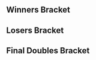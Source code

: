 {{DISPLAYTITLE:Mission Complete 5: Doubles Bracket}}{{SetGame|melee}}
{{tabs static
|name1=Overview
|link1=Mission Complete/5
|name2=Singles Bracket
|link2=Mission Complete/5/Singles Bracket
|name3=Doubles Bracket
|link3=Mission Complete/5/Doubles Bracket
|This=3
}}
==Winners Bracket==
{{64DEDoublesWBracketA
<!-- ROUND 1 -->
|r1m1t1p1=Android |r1m1t1p1flag=se
|r1m1t1p2=Armada |r1m1t1p2flag=se |r1m1t1score={{win}}
|r1m1t2p1=Bye |r1m1t2p1flag=
|r1m1t2p2=Bye |r1m1t2p2flag= |r1m1t2score=
|r1m1win=1

|r1m2t1p1=Peridot |r1m2t1p1flag=nl
|r1m2t1p2=Markovic |r1m2t1p2flag=nl |r1m2t1score={{win}}
|r1m2t2p1=Freekleef |r1m2t2p1flag=nl
|r1m2t2p2=1djE |r1m2t2p2flag=nl |r1m2t2score=DQ
|r1m2win=1

|r1m3t1p1=Vliegende snor |r1m3t1p1flag=nl
|r1m3t1p2=Jules |r1m3t1p2flag=nl |r1m3t1score=2
|r1m3t2p1=Klostein39 |r1m3t2p1flag=de
|r1m3t2p2=SSJ2 |r1m3t2p2flag=de |r1m3t2score=1
|r1m3win=1

|r1m4t1p1=Wegenbartho |r1m4t1p1flag=de
|r1m4t1p2=1der |r1m4t1p2flag=de |r1m4t1score=2
|r1m4t2p1=Dgeblade |r1m4t2p1flag=nl
|r1m4t2p2=Janneman96 |r1m4t2p2flag=nl |r1m4t2score=0
|r1m4win=1

|r1m5t1p1=JMYL |r1m5t1p1flag=nl
|r1m5t1p2=Chrollo |r1m5t1p2flag=nl |r1m5t1score={{win}}
|r1m5t2p1=Bye |r1m5t2p1flag=
|r1m5t2p2=Bye |r1m5t2p2flag= |r1m5t2score=
|r1m5win=1

|r1m6t1p1=yungbami |r1m6t1p1flag=nl
|r1m6t1p2=WolfJudgement |r1m6t1p2flag=nl |r1m6t1score=2
|r1m6t2p1=sausage948 |r1m6t2p1flag=nl
|r1m6t2p2=Arjen |r1m6t2p2flag=nl |r1m6t2score=0
|r1m6win=1

|r1m7t1p1=epikfaal |r1m7t1p1flag=nl
|r1m7t1p2=Ace |r1m7t1p2flag=nl |r1m7t1score={{win}}
|r1m7t2p1=Bye |r1m7t2p1flag=
|r1m7t2p2=Bye |r1m7t2p2flag= |r1m7t2score=
|r1m7win=1

|r1m8t1p1=Joppiedje |r1m8t1p1flag=nl
|r1m8t1p2=Zorrola |r1m8t1p2flag=nl |r1m8t1score=0
|r1m8t2p1=Zabu |r1m8t2p1flag=nl
|r1m8t2p2=Zetta |r1m8t2p2flag=nl |r1m8t2score=2
|r1m8win=2

|r1m9t1p1=Avalancer |r1m9t1p1flag=nl
|r1m9t1p2=Jeapie |r1m9t1p2flag=nl |r1m9t1score={{win}}
|r1m9t2p1=Bye |r1m9t2p1flag=
|r1m9t2p2=Bye |r1m9t2p2flag= |r1m9t2score=
|r1m9win=1

|r1m10t1p1=Goose |r1m10t1p1flag=nl
|r1m10t1p2=Tommy |r1m10t1p2flag=nl |r1m10t1score=0
|r1m10t2p1=Yatogami |r1m10t2p1flag=nl
|r1m10t2p2=Risc |r1m10t2p2flag=nl |r1m10t2score=2
|r1m10win=2

|r1m11t1p1=Lawrencelot |r1m11t1p1flag=nl
|r1m11t1p2=Ryuker |r1m11t1p2flag=nl |r1m11t1score={{win}}
|r1m11t2p1=Bye |r1m11t2p1flag=
|r1m11t2p2=Bye |r1m11t2p2flag= |r1m11t2score=
|r1m11win=1

|r1m12t1p1=Fish |r1m12t1p1flag=fr
|r1m12t1p2=Bobi |r1m12t1p2flag=fr |r1m12t1score=2
|r1m12t2p1=h0ssie |r1m12t2p1flag=nl
|r1m12t2p2=DeadliestKitten |r1m12t2p2flag=nl |r1m12t2score=0
|r1m12win=1

|r1m13t1p1=Mahie |r1m13t1p1flag=fr
|r1m13t1p2=Fays |r1m13t1p2flag=nl |r1m13t1score={{win}}
|r1m13t2p1=Bye |r1m13t2p1flag=
|r1m13t2p2=Bye |r1m13t2p2flag= |r1m13t2score=
|r1m13win=1

|r1m14t1p1=Trozay |r1m14t1p1flag=nl
|r1m14t1p2=Prins Perzik |r1m14t1p2flag=nl |r1m14t1score=0
|r1m14t2p1=Vlerk |r1m14t2p1flag=nl
|r1m14t2p2=Pienjo |r1m14t2p2flag=nl |r1m14t2score=2
|r1m14win=2

|r1m15t1p1=Atlas |r1m15t1p1flag=nl
|r1m15t1p2=Coen |r1m15t1p2flag=nl |r1m15t1score={{win}}
|r1m15t2p1=Bye |r1m15t2p1flag=
|r1m15t2p2=Bye |r1m15t2p2flag= |r1m15t2score=
|r1m15win=1

|r1m16t1p1=AliDeluxe |r1m16t1p1flag=de
|r1m16t1p2=Huen Salvador |r1m16t1p2flag=de |r1m16t1score=2
|r1m16t2p1=CTN |r1m16t2p1flag=nl
|r1m16t2p2=Cyclope Steve |r1m16t2p2flag=nl |r1m16t2score=0
|r1m16win=1

|r1m17t1p1=Amsah |r1m17t1p1flag=nl
|r1m17t1p2=Faab |r1m17t1p2flag=nl |r1m17t1score={{win}}
|r1m17t2p1=Bye |r1m17t2p1flag=
|r1m17t2p2=Bye |r1m17t2p2flag= |r1m17t2score=
|r1m17win=1

|r1m18t1p1=Sonido |r1m18t1p1flag=nl
|r1m18t1p2=Mowgli |r1m18t1p2flag=nl |r1m18t1score=0
|r1m18t2p1=ipi |r1m18t2p1flag=de
|r1m18t2p2=Ottles |r1m18t2p2flag=de |r1m18t2score=2
|r1m18win=2

|r1m19t1p1=Fout NL |r1m19t1p1flag=nl
|r1m19t1p2=Shengo |r1m19t1p2flag=nl |r1m19t1score={{win}}
|r1m19t2p1=Bye |r1m19t2p1flag=
|r1m19t2p2=Bye |r1m19t2p2flag= |r1m19t2score=
|r1m19win=1

|r1m20t1p1=Flippy |r1m20t1p1flag=nl
|r1m20t1p2=Luxus |r1m20t1p2flag=nl |r1m20t1score=DQ
|r1m20t2p1=Euro |r1m20t2p1flag=nl
|r1m20t2p2=Djangief |r1m20t2p2flag=nl |r1m20t2score={{win}}
|r1m20win=2

|r1m21t1p1=SchlimmShady |r1m21t1p1flag=de
|r1m21t1p2=Kellner |r1m21t1p2flag=de |r1m21t1score={{win}}
|r1m21t2p1=Bye |r1m21t2p1flag=
|r1m21t2p2=Bye |r1m21t2p2flag= |r1m21t2score=
|r1m21win=1

|r1m22t1p1=EdjeErikson |r1m22t1p1flag=
|r1m22t1p2=Jerooney |r1m22t1p2flag=nl |r1m22t1score=2
|r1m22t2p1=Doodle Dork |r1m22t2p1flag=nl
|r1m22t2p2=HairyBeast |r1m22t2p2flag=nl |r1m22t2score=0
|r1m22win=1

|r1m23t1p1=KasparV |r1m23t1p1flag=nl
|r1m23t1p2=Jim Morrison |r1m23t1p2flag=nl |r1m23t1score={{win}}
|r1m23t2p1=Bye |r1m23t2p1flag=
|r1m23t2p2=Bye |r1m23t2p2flag= |r1m23t2score=
|r1m23win=1

|r1m24t1p1=Alex Bailey |r1m24t1p1flag=nl
|r1m24t1p2=NVZ |r1m24t1p2flag=nl |r1m24t1score=2
|r1m24t2p1=AznPandaX |r1m24t2p1flag=nl
|r1m24t2p2=danoontje |r1m24t2p2flag=nl |r1m24t2score=0
|r1m24win=1

|r1m25t1p1=Zgetto |r1m25t1p1flag=nl
|r1m25t1p2=Adam |r1m25t1p2flag=nl |r1m25t1score={{win}}
|r1m25t2p1=Bye |r1m25t2p1flag=
|r1m25t2p2=Bye |r1m25t2p2flag= |r1m25t2score=
|r1m25win=1

|r1m26t1p1=Ancient Genesis |r1m26t1p1flag=nl
|r1m26t1p2=Super^Nova |r1m26t1p2flag=nl |r1m26t1score=2
|r1m26t2p1=AC (Anti Care) |r1m26t2p1flag=nl
|r1m26t2p2=Cool |r1m26t2p2flag=nl |r1m26t2score=0
|r1m26win=1

|r1m27t1p1=PureSkillz |r1m27t1p1flag=nl
|r1m27t1p2=PureEvil |r1m27t1p2flag=nl |r1m27t1score={{win}}
|r1m27t2p1=Bye |r1m27t2p1flag=
|r1m27t2p2=Bye |r1m27t2p2flag= |r1m27t2score=
|r1m27win=1

|r1m28t1p1=£30,- |r1m28t1p1flag=nl
|r1m28t1p2=Yung_Aaron |r1m28t1p2flag=nl |r1m28t1score={{win}}
|r1m28t2p1=Maikeru |r1m28t2p1flag=nl
|r1m28t2p2=Griffith |r1m28t2p2flag=nl |r1m28t2score=DQ
|r1m28win=1

|r1m29t1p1=Zorc |r1m29t1p1flag=no
|r1m29t1p2=Feradit |r1m29t1p2flag=be |r1m29t1score={{win}}
|r1m29t2p1=Bye |r1m29t2p1flag=
|r1m29t2p2=Bye |r1m29t2p2flag= |r1m29t2score=
|r1m29win=1

|r1m30t1p1=Bowen |r1m30t1p1flag=nl
|r1m30t1p2=Lucas |r1m30t1p2flag=nl |r1m30t1score=2
|r1m30t2p1=Sath |r1m30t2p1flag=fr
|r1m30t2p2=Psylo |r1m30t2p2flag=fr |r1m30t2score=1
|r1m30win=1

|r1m31t1p1=Deathgazer |r1m31t1p1flag=gb
|r1m31t1p2=Jeffz0r |r1m31t1p2flag=nl |r1m31t1score={{win}}
|r1m31t2p1=Bye |r1m31t2p1flag=
|r1m31t2p2=Bye |r1m31t2p2flag= |r1m31t2score=
|r1m31win=1

|r1m32t1p1=Happymealz |r1m32t1p1flag=nl
|r1m32t1p2=serket |r1m32t1p2flag=nl |r1m32t1score={{win}}
|r1m32t2p1=purplepain |r1m32t2p1flag=nl
|r1m32t2p2=Genghis Han |r1m32t2p2flag=nl |r1m32t2score=DQ
|r1m32win=1

<!-- ROUND 2 -->
|r2m1t1p1=Android |r2m1t1p1flag=se
|r2m1t1p2=Armada |r2m1t1p2flag=se |r2m1t1score=2
|r2m1t2p1=Peridot |r2m1t2p1flag=nl
|r2m1t2p2=Markovic |r2m1t2p2flag=nl |r2m1t2score=0
|r2m1win=1

|r2m2t1p1=Vliegende snor |r2m2t1p1flag=nl
|r2m2t1p2=Jules |r2m2t1p2flag=nl |r2m2t1score=0
|r2m2t2p1=Wegenbartho |r2m2t2p1flag=de
|r2m2t2p2=1der |r2m2t2p2flag=de |r2m2t2score=2
|r2m2win=2

|r2m3t1p1=JMYL |r2m3t1p1flag=nl
|r2m3t1p2=Chrollo |r2m3t1p2flag=nl |r2m3t1score=2
|r2m3t2p1=yungbami |r2m3t2p1flag=nl
|r2m3t2p2=WolfJudgement |r2m3t2p2flag=nl |r2m3t2score=0
|r2m3win=1

|r2m4t1p1=epikfaal |r2m4t1p1flag=nl
|r2m4t1p2=Ace |r2m4t1p2flag=nl |r2m4t1score=2
|r2m4t2p1=Zabu |r2m4t2p1flag=nl
|r2m4t2p2=Zetta |r2m4t2p2flag=nl |r2m4t2score=0
|r2m4win=1

|r2m5t1p1=Avalancer |r2m5t1p1flag=nl
|r2m5t1p2=Jeapie |r2m5t1p2flag=nl |r2m5t1score=2
|r2m5t2p1=Yatogami |r2m5t2p1flag=nl
|r2m5t2p2=Risc |r2m5t2p2flag=nl |r2m5t2score=0
|r2m5win=1

|r2m6t1p1=Lawrencelot |r2m6t1p1flag=nl
|r2m6t1p2=Ryuker |r2m6t1p2flag=nl |r2m6t1score=2
|r2m6t2p1=Fish |r2m6t2p1flag=fr
|r2m6t2p2=Bobi |r2m6t2p2flag=fr |r2m6t2score=0
|r2m6win=1

|r2m7t1p1=Mahie |r2m7t1p1flag=fr
|r2m7t1p2=Fays |r2m7t1p2flag=nl |r2m7t1score=2
|r2m7t2p1=Vlerk |r2m7t2p1flag=nl
|r2m7t2p2=Pienjo |r2m7t2p2flag=nl |r2m7t2score=0
|r2m7win=1

|r2m8t1p1=Atlas |r2m8t1p1flag=nl
|r2m8t1p2=Coen |r2m8t1p2flag=nl |r2m8t1score=0
|r2m8t2p1=AliDeluxe |r2m8t2p1flag=de
|r2m8t2p2=Huen Salvador |r2m8t2p2flag=de |r2m8t2score=2
|r2m8win=2

|r2m9t1p1=Amsah |r2m9t1p1flag=nl
|r2m9t1p2=Faab |r2m9t1p2flag=nl |r2m9t1score=2
|r2m9t2p1=ipi |r2m9t2p1flag=de
|r2m9t2p2=Ottles |r2m9t2p2flag=de |r2m9t2score=0
|r2m9win=1

|r2m10t1p1=Fout NL |r2m10t1p1flag=nl
|r2m10t1p2=Shengo |r2m10t1p2flag=nl |r2m10t1score=2
|r2m10t2p1=Euro |r2m10t2p1flag=nl
|r2m10t2p2=Djangief |r2m10t2p2flag=nl |r2m10t2score=0
|r2m10win=1

|r2m11t1p1=SchlimmShady |r2m11t1p1flag=de
|r2m11t1p2=Kellner |r2m11t1p2flag=de |r2m11t1score=2
|r2m11t2p1=EdjeErikson |r2m11t2p1flag=
|r2m11t2p2=Jerooney |r2m11t2p2flag=nl |r2m11t2score=0
|r2m11win=1

|r2m12t1p1=KasparV |r2m12t1p1flag=nl
|r2m12t1p2=Jim Morrison |r2m12t1p2flag=nl |r2m12t1score=2
|r2m12t2p1=Alex Bailey |r2m12t2p1flag=nl
|r2m12t2p2=NVZ |r2m12t2p2flag=nl |r2m12t2score=0
|r2m12win=1

|r2m13t1p1=Zgetto |r2m13t1p1flag=nl
|r2m13t1p2=Adam |r2m13t1p2flag=nl |r2m13t1score=2
|r2m13t2p1=Ancient Genesis |r2m13t2p1flag=nl
|r2m13t2p2=Super^Nova |r2m13t2p2flag=nl |r2m13t2score=0
|r2m13win=1

|r2m14t1p1=PureSkillz |r2m14t1p1flag=nl
|r2m14t1p2=PureEvil |r2m14t1p2flag=nl |r2m14t1score=2
|r2m14t2p1=£30,- |r2m14t2p1flag=nl
|r2m14t2p2=Yung_Aaron |r2m14t2p2flag=nl |r2m14t2score=0
|r2m14win=1

|r2m15t1p1=Zorc |r2m15t1p1flag=no
|r2m15t1p2=Feradit |r2m15t1p2flag=be |r2m15t1score=2
|r2m15t2p1=Bowen |r2m15t2p1flag=nl
|r2m15t2p2=Lucas |r2m15t2p2flag=nl |r2m15t2score=0
|r2m15win=1

|r2m16t1p1=Deathgazer |r2m16t1p1flag=gb
|r2m16t1p2=Jeffz0r |r2m16t1p2flag=nl |r2m16t1score=2
|r2m16t2p1=Happymealz |r2m16t2p1flag=nl
|r2m16t2p2=serket |r2m16t2p2flag=nl |r2m16t2score=0
|r2m16win=1

<!-- ROUND 3 -->
|r3m1t1p1=Android |r3m1t1p1flag=se
|r3m1t1p2=Armada |r3m1t1p2flag=se |r3m1t1score=2
|r3m1t2p1=Wegenbartho |r3m1t2p1flag=de
|r3m1t2p2=1der |r3m1t2p2flag=de |r3m1t2score=0
|r3m1win=1

|r3m2t1p1=JMYL |r3m2t1p1flag=nl
|r3m2t1p2=Chrollo |r3m2t1p2flag=nl |r3m2t1score=2
|r3m2t2p1=epikfaal |r3m2t2p1flag=nl
|r3m2t2p2=Ace |r3m2t2p2flag=nl |r3m2t2score=0
|r3m2win=1


|r3m3t1p1=Avalancer |r3m3t1p1flag=nl
|r3m3t1p2=Jeapie |r3m3t1p2flag=nl |r3m3t1score=2
|r3m3t2p1=Lawrencelot |r3m3t2p1flag=nl
|r3m3t2p2=Ryuker |r3m3t2p2flag=nl |r3m3t2score=0
|r3m3win=1

|r3m4t1p1=Mahie |r3m4t1p1flag=fr
|r3m4t1p2=Fays |r3m4t1p2flag=nl |r3m4t1score=2
|r3m4t2p1=AliDeluxe |r3m4t2p1flag=de
|r3m4t2p2=Huen Salvador |r3m4t2p2flag=de |r3m4t2score=0
|r3m4win=1

|r3m5t1p1=Amsah |r3m5t1p1flag=nl
|r3m5t1p2=Faab |r3m5t1p2flag=nl |r3m5t1score=2
|r3m5t2p1=Fout NL |r3m5t2p1flag=nl
|r3m5t2p2=Shengo |r3m5t2p2flag=nl |r3m5t2score=0
|r3m5win=1

|r3m6t1p1=SchlimmShady |r3m6t1p1flag=de
|r3m6t1p2=Kellner |r3m6t1p2flag=de |r3m6t1score=1
|r3m6t2p1=KasparV |r3m6t2p1flag=nl
|r3m6t2p2=Jim Morrison |r3m6t2p2flag=nl |r3m6t2score=2
|r3m6win=2

|r3m7t1p1=Zgetto |r3m7t1p1flag=nl
|r3m7t1p2=Adam |r3m7t1p2flag=nl |r3m7t1score=2
|r3m7t2p1=PureSkillz |r3m7t2p1flag=nl
|r3m7t2p2=PureEvil |r3m7t2p2flag=nl |r3m7t2score=0
|r3m7win=1

|r3m8t1p1=Zorc |r3m8t1p1flag=no
|r3m8t1p2=Feradit |r3m8t1p2flag=be |r3m8t1score=2
|r3m8t2p1=Deathgazer |r3m8t2p1flag=gb
|r3m8t2p2=Jeffz0r |r3m8t2p2flag=nl |r3m8t2score=0
|r3m8win=1

<!-- ROUND 4 -->
|r4m1t1p1=Android |r4m1t1p1flag=se
|r4m1t1p2=Armada |r4m1t1p2flag=se |r4m1t1score=2
|r4m1t2p1=JMYL |r4m1t2p1flag=nl
|r4m1t2p2=Chrollo |r4m1t2p2flag=nl |r4m1t2score=0
|r4m1win=1

|r4m2t1p1=Avalancer |r4m2t1p1flag=nl
|r4m2t1p2=Jeapie |r4m2t1p2flag=nl |r4m2t1score=2
|r4m2t2p1=Mahie |r4m2t2p1flag=fr
|r4m2t2p2=Fays |r4m2t2p2flag=nl |r4m2t2score=0
|r4m2win=1

|r4m3t1p1=Amsah |r4m3t1p1flag=nl
|r4m3t1p2=Faab |r4m3t1p2flag=nl |r4m3t1score=2
|r4m3t2p1=KasparV |r4m3t2p1flag=nl
|r4m3t2p2=Jim Morrison |r4m3t2p2flag=nl |r4m3t2score=0
|r4m3win=1

|r4m4t1p1=Zgetto |r4m4t1p1flag=nl
|r4m4t1p2=Adam |r4m4t1p2flag=nl |r4m4t1score=2
|r4m4t2p1=Zorc |r4m4t2p1flag=no
|r4m4t2p2=Feradit |r4m4t2p2flag=be |r4m4t2score=0
|r4m4win=1

<!-- ROUND 5 -->
|r5m1t1p1=Android |r5m1t1p1flag=se
|r5m1t1p2=Armada |r5m1t1p2flag=se |r5m1t1score=3
|r5m1t2p1=Avalancer |r5m1t2p1flag=nl
|r5m1t2p2=Jeapie |r5m1t2p2flag=nl |r5m1t2score=0
|r5m1win=1

|r5m2t1p1=Amsah |r5m2t1p1flag=nl
|r5m2t1p2=Faab |r5m2t1p2flag=nl |r5m2t1score=0
|r5m2t2p1=Zgetto |r5m2t2p1flag=nl
|r5m2t2p2=Adam |r5m2t2p2flag=nl |r5m2t2score=3
|r5m2win=2
}}
==Losers Bracket==
{{64DEDoublesLBracketSmwA
|tourneylink=Mission Complete/5
|tourneyname=Mission Complete 5
|l1placement=49-64
|l2placement=33-48
|l3placement=25-32
|l4placement=17-24
|l5placement=13-16
|l6placement=9-12
|l7placement=7-8
|l8placement=5-6

<!-- ROUND 1 -->
|l1m1t1p1=Bye |l1m1t1p1flag=
|l1m1t1p2=Bye |l1m1t1p2flag= |l1m1t1score=
|l1m1t2p1=Freekleef |l1m1t2p1flag=nl
|l1m1t2p2=1djE |l1m1t2p2flag=nl |l1m1t2score={{win}}
|l1m1win=2

|l1m2t1p1=Klostein39 |l1m2t1p1flag=de
|l1m2t1p2=SSJ2 |l1m2t1p2flag=de |l1m2t1score=2
|l1m2t2p1=Dgeblade |l1m2t2p1flag=nl
|l1m2t2p2=Janneman96 |l1m2t2p2flag=nl |l1m2t2score=0
|l1m2win=1

|l1m3t1p1=Bye |l1m3t1p1flag=
|l1m3t1p2=Bye |l1m3t1p2flag= |l1m3t1score=
|l1m3t2p1=sausage948 |l1m3t2p1flag=nl
|l1m3t2p2=Arjen |l1m3t2p2flag=nl |l1m3t2score={{win}}
|l1m3win=2

|l1m4t1p1=Bye |l1m4t1p1flag=
|l1m4t1p2=Bye |l1m4t1p2flag= |l1m4t1score=
|l1m4t2p1=Joppiedje |l1m4t2p1flag=nl
|l1m4t2p2=Zorrola |l1m4t2p2flag=nl |l1m4t2score={{win}}
|l1m4win=2

|l1m5t1p1=Bye |l1m5t1p1flag=
|l1m5t1p2=Bye |l1m5t1p2flag= |l1m5t1score=
|l1m5t2p1=Goose |l1m5t2p1flag=nl
|l1m5t2p2=Tommy |l1m5t2p2flag=nl |l1m5t2score={{win}}
|l1m5win=2

|l1m6t1p1=Bye |l1m6t1p1flag=
|l1m6t1p2=Bye |l1m6t1p2flag= |l1m6t1score=
|l1m6t2p1=h0ssie |l1m6t2p1flag=nl
|l1m6t2p2=DeadliestKitten |l1m6t2p2flag=nl |l1m6t2score={{win}}
|l1m6win=2

|l1m7t1p1=Bye |l1m7t1p1flag=
|l1m7t1p2=Bye |l1m7t1p2flag= |l1m7t1score=
|l1m7t2p1=Trozay |l1m7t2p1flag=nl
|l1m7t2p2=Prins Perzik |l1m7t2p2flag=nl |l1m7t2score={{win}}
|l1m7win=2

|l1m8t1p1=Bye |l1m8t1p1flag=
|l1m8t1p2=Bye |l1m8t1p2flag= |l1m8t1score=
|l1m8t2p1=CTN |l1m8t2p1flag=nl
|l1m8t2p2=Cyclope Steve |l1m8t2p2flag=nl |l1m8t2score={{win}}
|l1m8win=2

|l1m9t1p1=Bye |l1m9t1p1flag=
|l1m9t1p2=Bye |l1m9t1p2flag= |l1m9t1score=
|l1m9t2p1=Sonido |l1m9t2p1flag=nl
|l1m9t2p2=Mowgli |l1m9t2p2flag=nl |l1m9t2score={{win}}
|l1m9win=2

|l1m10t1p1=Bye |l1m10t1p1flag=
|l1m10t1p2=Bye |l1m10t1p2flag= |l1m10t1score=
|l1m10t2p1=Flippy |l1m10t2p1flag=nl
|l1m10t2p2=Luxus |l1m10t2p2flag=nl |l1m10t2score={{win}}
|l1m10win=2

|l1m11t1p1=Bye |l1m11t1p1flag=
|l1m11t1p2=Bye |l1m11t1p2flag= |l1m11t1score=
|l1m11t2p1=Doodle Dork |l1m11t2p1flag=nl
|l1m11t2p2=HairyBeast |l1m11t2p2flag=nl |l1m11t2score={{win}}
|l1m11win=2

|l1m12t1p1=Bye |l1m12t1p1flag=
|l1m12t1p2=Bye |l1m12t1p2flag= |l1m12t1score=
|l1m12t2p1=AznPandaX |l1m12t2p1flag=nl
|l1m12t2p2=danoontje |l1m12t2p2flag=nl |l1m12t2score={{win}}
|l1m12win=2

|l1m13t1p1=Bye |l1m13t1p1flag=
|l1m13t1p2=Bye |l1m13t1p2flag= |l1m13t1score=
|l1m13t2p1=AC (Anti Care) |l1m13t2p1flag=nl
|l1m13t2p2=Cool |l1m13t2p2flag=nl |l1m13t2score={{win}}
|l1m13win=2

|l1m14t1p1=Bye |l1m14t1p1flag=
|l1m14t1p2=Bye |l1m14t1p2flag= |l1m14t1score=
|l1m14t2p1=Maikeru |l1m14t2p1flag=nl
|l1m14t2p2=Griffith |l1m14t2p2flag=nl |l1m14t2score={{win}}
|l1m14win=2

|l1m15t1p1=Bye |l1m15t1p1flag=
|l1m15t1p2=Bye |l1m15t1p2flag= |l1m15t1score=
|l1m15t2p1=Sath |l1m15t2p1flag=fr
|l1m15t2p2=Psylo |l1m15t2p2flag=fr |l1m15t2score={{win}}
|l1m15win=2

|l1m16t1p1=Bye |l1m16t1p1flag=
|l1m16t1p2=Bye |l1m16t1p2flag= |l1m16t1score=
|l1m16t2p1=purplepain |l1m16t2p1flag=nl
|l1m16t2p2=Genghis Han |l1m16t2p2flag=nl |l1m16t2score={{win}}
|l1m16win=2

<!-- ROUND 2 -->
|l2m1t1p1=Happymealz |l2m1t1p1flag=nl
|l2m1t1p2=serket |l2m1t1p2flag=nl |l2m1t1score={{win}}
|l2m1t2p1=Freekleef |l2m1t2p1flag=nl
|l2m1t2p2=1djE |l2m1t2p2flag=nl |l2m1t2score=DQ
|l2m1win=1

|l2m2t1p1=Bowen |l2m2t1p1flag=nl
|l2m2t1p2=Lucas |l2m2t1p2flag=nl |l2m2t1score=2
|l2m2t2p1=Klostein39 |l2m2t2p1flag=de
|l2m2t2p2=SSJ2 |l2m2t2p2flag=de |l2m2t2score=1
|l2m2win=1

|l2m3t1p1=£30,- |l2m3t1p1flag=nl
|l2m3t1p2=Yung_Aaron |l2m3t1p2flag=nl |l2m3t1score=2
|l2m3t2p1=sausage948 |l2m3t2p1flag=nl
|l2m3t2p2=Arjen |l2m3t2p2flag=nl |l2m3t2score=0
|l2m3win=1

|l2m4t1p1=Ancient Genesis |l2m4t1p1flag=nl
|l2m4t1p2=Super^Nova |l2m4t1p2flag=nl |l2m4t1score=2
|l2m4t2p1=Joppiedje |l2m4t2p1flag=nl
|l2m4t2p2=Zorrola |l2m4t2p2flag=nl |l2m4t2score=0
|l2m4win=1

|l2m5t1p1=Alex Bailey |l2m5t1p1flag=nl
|l2m5t1p2=NVZ |l2m5t1p2flag=nl |l2m5t1score=2
|l2m5t2p1=Goose |l2m5t2p1flag=nl
|l2m5t2p2=Tommy |l2m5t2p2flag=nl |l2m5t2score=0
|l2m5win=1

|l2m6t1p1=EdjeErikson |l2m6t1p1flag=
|l2m6t1p2=Jerooney |l2m6t1p2flag=nl |l2m6t1score=2
|l2m6t2p1=h0ssie |l2m6t2p1flag=nl
|l2m6t2p2=DeadliestKitten |l2m6t2p2flag=nl |l2m6t2score=0
|l2m6win=1

|l2m7t1p1=Euro |l2m7t1p1flag=nl
|l2m7t1p2=Djangief |l2m7t1p2flag=nl |l2m7t1score=2
|l2m7t2p1=Trozay |l2m7t2p1flag=nl
|l2m7t2p2=Prins Perzik |l2m7t2p2flag=nl |l2m7t2score=1
|l2m7win=1

|l2m8t1p1=ipi |l2m8t1p1flag=de
|l2m8t1p2=Ottles |l2m8t1p2flag=de |l2m8t1score=2
|l2m8t2p1=CTN |l2m8t2p1flag=nl
|l2m8t2p2=Cyclope Steve |l2m8t2p2flag=nl |l2m8t2score=0
|l2m8win=1

|l2m9t1p1=Atlas |l2m9t1p1flag=nl
|l2m9t1p2=Coen |l2m9t1p2flag=nl |l2m9t1score=2
|l2m9t2p1=Sonido |l2m9t2p1flag=nl
|l2m9t2p2=Mowgli |l2m9t2p2flag=nl |l2m9t2score=0
|l2m9win=1

|l2m10t1p1=Vlerk |l2m10t1p1flag=nl
|l2m10t1p2=Pienjo |l2m10t1p2flag=nl |l2m10t1score={{win}}
|l2m10t2p1=Flippy |l2m10t2p1flag=nl
|l2m10t2p2=Luxus |l2m10t2p2flag=nl |l2m10t2score=DQ
|l2m10win=1

|l2m11t1p1=Fish |l2m11t1p1flag=fr
|l2m11t1p2=Bobi |l2m11t1p2flag=fr |l2m11t1score=2
|l2m11t2p1=Doodle Dork |l2m11t2p1flag=nl
|l2m11t2p2=HairyBeast |l2m11t2p2flag=nl |l2m11t2score=0
|l2m11win=1

|l2m12t1p1=Yatogami |l2m12t1p1flag=nl
|l2m12t1p2=Risc |l2m12t1p2flag=nl |l2m12t1score=2
|l2m12t2p1=AznPandaX |l2m12t2p1flag=nl
|l2m12t2p2=danoontje |l2m12t2p2flag=nl |l2m12t2score=0
|l2m12win=1

|l2m13t1p1=Zabu |l2m13t1p1flag=nl
|l2m13t1p2=Zetta |l2m13t1p2flag=nl |l2m13t1score=2
|l2m13t2p1=AC (Anti Care) |l2m13t2p1flag=nl
|l2m13t2p2=Cool |l2m13t2p2flag=nl |l2m13t2score=1
|l2m13win=1

|l2m14t1p1=yungbami |l2m14t1p1flag=nl
|l2m14t1p2=WolfJudgement |l2m14t1p2flag=nl |l2m14t1score=2
|l2m14t2p1=Maikeru |l2m14t2p1flag=nl
|l2m14t2p2=Griffith |l2m14t2p2flag=nl |l2m14t2score=0
|l2m14win=1

|l2m15t1p1=Vliegende snor |l2m15t1p1flag=nl
|l2m15t1p2=Jules |l2m15t1p2flag=nl |l2m15t1score=2
|l2m15t2p1=Sath |l2m15t2p1flag=fr
|l2m15t2p2=Psylo |l2m15t2p2flag=fr |l2m15t2score=1
|l2m15win=1

|l2m16t1p1=Peridot |l2m16t1p1flag=nl
|l2m16t1p2=Markovic |l2m16t1p2flag=nl |l2m16t1score={{win}}
|l2m16t2p1=purplepain |l2m16t2p1flag=nl
|l2m16t2p2=Genghis Han |l2m16t2p2flag=nl |l2m16t2score=DQ
|l2m16win=1

<!-- ROUND 3 -->
|l3m1t1p1=Happymealz |l3m1t1p1flag=nl
|l3m1t1p2=serket |l3m1t1p2flag=nl |l3m1t1score=2
|l3m1t2p1=Bowen |l3m1t2p1flag=nl
|l3m1t2p2=Lucas |l3m1t2p2flag=nl |l3m1t2score=1
|l3m1win=1

|l3m2t1p1=£30,- |l3m2t1p1flag=nl
|l3m2t1p2=Yung_Aaron |l3m2t1p2flag=nl |l3m2t1score=2
|l3m2t2p1=Ancient Genesis |l3m2t2p1flag=nl
|l3m2t2p2=Super^Nova |l3m2t2p2flag=nl |l3m2t2score=0
|l3m2win=1

|l3m3t1p1=Alex Bailey |l3m3t1p1flag=nl
|l3m3t1p2=NVZ |l3m3t1p2flag=nl |l3m3t1score=2
|l3m3t2p1=EdjeErikson |l3m3t2p1flag=
|l3m3t2p2=Jerooney |l3m3t2p2flag=nl |l3m3t2score=1
|l3m3win=1

|l3m4t1p1=Euro |l3m4t1p1flag=nl
|l3m4t1p2=Djangief |l3m4t1p2flag=nl |l3m4t1score=0
|l3m4t2p1=ipi |l3m4t2p1flag=de
|l3m4t2p2=Ottles |l3m4t2p2flag=de |l3m4t2score=2
|l3m4win=2

|l3m5t1p1=Atlas |l3m5t1p1flag=nl
|l3m5t1p2=Coen |l3m5t1p2flag=nl |l3m5t1score=2
|l3m5t2p1=Vlerk |l3m5t2p1flag=nl
|l3m5t2p2=Pienjo |l3m5t2p2flag=nl |l3m5t2score=0
|l3m5win=1

|l3m6t1p1=Fish |l3m6t1p1flag=fr
|l3m6t1p2=Bobi |l3m6t1p2flag=fr |l3m6t1score=2
|l3m6t2p1=Yatogami |l3m6t2p1flag=nl
|l3m6t2p2=Risc |l3m6t2p2flag=nl |l3m6t2score=1
|l3m6win=1

|l3m7t1p1=Zabu |l3m7t1p1flag=nl
|l3m7t1p2=Zetta |l3m7t1p2flag=nl |l3m7t1score=0
|l3m7t2p1=yungbami |l3m7t2p1flag=nl
|l3m7t2p2=WolfJudgement |l3m7t2p2flag=nl |l3m7t2score=2
|l3m7win=2

|l3m8t1p1=Vliegende snor |l3m8t1p1flag=nl
|l3m8t1p2=Jules |l3m8t1p2flag=nl |l3m8t1score=2
|l3m8t2p1=Peridot |l3m8t2p1flag=nl
|l3m8t2p2=Markovic |l3m8t2p2flag=nl |l3m8t2score=0
|l3m8win=1

<!-- ROUND 4 -->
|l4m1t1p1=AliDeluxe |l4m1t1p1flag=de
|l4m1t1p2=Huen Salvador |l4m1t1p2flag=de |l4m1t1score=2
|l4m1t2p1=Happymealz |l4m1t2p1flag=nl
|l4m1t2p2=serket |l4m1t2p2flag=nl |l4m1t2score=0
|l4m1win=1

|l4m2t1p1=Lawrencelot |l4m2t1p1flag=nl
|l4m2t1p2=Ryuker |l4m2t1p2flag=nl |l4m2t1score=2
|l4m2t2p1=£30,- |l4m2t2p1flag=nl
|l4m2t2p2=Yung_Aaron |l4m2t2p2flag=nl |l4m2t2score=1
|l4m2win=1

|l4m3t1p1=epikfaal |l4m3t1p1flag=nl
|l4m3t1p2=Ace |l4m3t1p2flag=nl |l4m3t1score=2
|l4m3t2p1=Alex Bailey |l4m3t2p1flag=nl
|l4m3t2p2=NVZ |l4m3t2p2flag=nl |l4m3t2score=1
|l4m3win=1

|l4m4t1p1=Wegenbartho |l4m4t1p1flag=de
|l4m4t1p2=1der |l4m4t1p2flag=de |l4m4t1score=2
|l4m4t2p1=ipi |l4m4t2p1flag=de
|l4m4t2p2=Ottles |l4m4t2p2flag=de |l4m4t2score=0
|l4m4win=1

|l4m5t1p1=Deathgazer |l4m5t1p1flag=gb
|l4m5t1p2=Jeffz0r |l4m5t1p2flag=nl |l4m5t1score=2
|l4m5t2p1=Atlas |l4m5t2p1flag=nl
|l4m5t2p2=Coen |l4m5t2p2flag=nl |l4m5t2score=0
|l4m5win=1

|l4m6t1p1=PureSkillz |l4m6t1p1flag=nl
|l4m6t1p2=PureEvil |l4m6t1p2flag=nl |l4m6t1score=2
|l4m6t2p1=Fish |l4m6t2p1flag=fr
|l4m6t2p2=Bobi |l4m6t2p2flag=fr |l4m6t2score=0
|l4m6win=1

|l4m7t1p1=SchlimmShady |l4m7t1p1flag=de
|l4m7t1p2=Kellner |l4m7t1p2flag=de |l4m7t1score=2
|l4m7t2p1=yungbami |l4m7t2p1flag=nl
|l4m7t2p2=WolfJudgement |l4m7t2p2flag=nl |l4m7t2score=0
|l4m7win=1

|l4m8t1p1=Fout NL |l4m8t1p1flag=nl
|l4m8t1p2=Shengo |l4m8t1p2flag=nl |l4m8t1score=2
|l4m8t2p1=Vliegende snor |l4m8t2p1flag=nl
|l4m8t2p2=Jules |l4m8t2p2flag=nl |l4m8t2score=0
|l4m8win=1

<!-- ROUND 5 -->
|l5m1t1p1=AliDeluxe |l5m1t1p1flag=de
|l5m1t1p2=Huen Salvador |l5m1t1p2flag=de |l5m1t1score=2
|l5m1t2p1=Lawrencelot |l5m1t2p1flag=nl
|l5m1t2p2=Ryuker |l5m1t2p2flag=nl |l5m1t2score=0
|l5m1win=1

|l5m2t1p1=epikfaal |l5m2t1p1flag=nl
|l5m2t1p2=Ace |l5m2t1p2flag=nl |l5m2t1score=2
|l5m2t2p1=Wegenbartho |l5m2t2p1flag=de
|l5m2t2p2=1der |l5m2t2p2flag=de |l5m2t2score=0
|l5m2win=1

|l5m3t1p1=Deathgazer |l5m3t1p1flag=gb
|l5m3t1p2=Jeffz0r |l5m3t1p2flag=nl |l5m3t1score=0
|l5m3t2p1=PureSkillz |l5m3t2p1flag=nl
|l5m3t2p2=PureEvil |l5m3t2p2flag=nl |l5m3t2score=2
|l5m3win=2

|l5m4t1p1=SchlimmShady |l5m4t1p1flag=de
|l5m4t1p2=Kellner |l5m4t1p2flag=de |l5m4t1score=2
|l5m4t2p1=Fout NL |l5m4t2p1flag=nl
|l5m4t2p2=Shengo |l5m4t2p2flag=nl |l5m4t2score=0
|l5m4win=1

<!-- ROUND 6 -->
|l6m1t1p1=KasparV |l6m1t1p1flag=nl
|l6m1t1p2=Jim Morrison |l6m1t1p2flag=nl |l6m1t1score=2
|l6m1t2p1=AliDeluxe |l6m1t2p1flag=de
|l6m1t2p2=Huen Salvador |l6m1t2p2flag=de |l6m1t2score=0
|l6m1win=1

|l6m2t1p1=Zorc |l6m2t1p1flag=no
|l6m2t1p2=Feradit |l6m2t1p2flag=be |l6m2t1score=2
|l6m2t2p1=epikfaal |l6m2t2p1flag=nl
|l6m2t2p2=Ace |l6m2t2p2flag=nl |l6m2t2score=1
|l6m2win=1

|l6m3t1p1=JMYL |l6m3t1p1flag=nl
|l6m3t1p2=Chrollo |l6m3t1p2flag=nl |l6m3t1score=2
|l6m3t2p1=PureSkillz |l6m3t2p1flag=nl
|l6m3t2p2=PureEvil |l6m3t2p2flag=nl |l6m3t2score=1
|l6m3win=1

|l6m4t1p1=Mahie |l6m4t1p1flag=fr
|l6m4t1p2=Fays |l6m4t1p2flag=nl |l6m4t1score=0
|l6m4t2p1=SchlimmShady |l6m4t2p1flag=de
|l6m4t2p2=Kellner |l6m4t2p2flag=de |l6m4t2score=2
|l6m4win=2

<!-- ROUND 7 -->
|l7m1t1p1=KasparV |l7m1t1p1flag=nl
|l7m1t1p2=Jim Morrison |l7m1t1p2flag=nl |l7m1t1score=2
|l7m1t2p1=Zorc |l7m1t2p1flag=no
|l7m1t2p2=Feradit |l7m1t2p2flag=be |l7m1t2score=3
|l7m1win=2

|l7m2t1p1=JMYL |l7m2t1p1flag=nl
|l7m2t1p2=Chrollo |l7m2t1p2flag=nl |l7m2t1score=0
|l7m2t2p1=SchlimmShady |l7m2t2p1flag=de
|l7m2t2p2=Kellner |l7m2t2p2flag=de |l7m2t2score=3
|l7m2win=2

<!-- ROUND 8 -->
|l8m1t1p1=Avalancer |l8m1t1p1flag=nl
|l8m1t1p2=Jeapie |l8m1t1p2flag=nl |l8m1t1score=3
|l8m1t2p1=Zorc |l8m1t2p1flag=no
|l8m1t2p2=Feradit |l8m1t2p2flag=be |l8m1t2score=1
|l8m1win=1

|l8m2t1p1=Amsah |l8m2t1p1flag=nl
|l8m2t1p2=Faab |l8m2t1p2flag=nl |l8m2t1score=2
|l8m2t2p1=SchlimmShady |l8m2t2p1flag=de
|l8m2t2p2=Kellner |l8m2t2p2flag=de |l8m2t2score=3
|l8m2win=2
}}
<onlyinclude>
==Final Doubles Bracket==
{{DEFinalDoublesSmwBracket
|tourneylink=Mission Complete/5
|tourneyname=Mission Complete 5
|l1placement=4
|r2placement=3
|r3loserplacement=2
|r3winnerplacement=1

<!-- FROM WINNERS -->
|r1m1t1p1=Android |r1m1t1p1flag=se
|r1m1t1p2=Armada |r1m1t1p2flag=se |r1m1t1score=3
|r1m1t2p1=Zgetto |r1m1t2p1flag=nl
|r1m1t2p2=Adam |r1m1t2p2flag=nl |r1m1t2score=0
|r1m1win=1

<!-- FROM LOSERS -->
|l1m1t1p1=Avalancer |l1m1t1p1flag=nl
|l1m1t1p2=Jeapie |l1m1t1p2flag=nl |l1m1t1score=3
|l1m1t2p1=SchlimmShady |l1m1t2p1flag=de
|l1m1t2p2=Kellner |l1m1t2p2flag=de |l1m1t2score=2
|l1m1win=1

<!-- LOSERS FINALS -->
|r2m1t1p1=Zgetto |r2m1t1p1flag=nl
|r2m1t1p2=Adam |r2m1t1p2flag=nl |r2m1t1score={{win}}
|r2m1t2p1=Avalancer |r2m1t2p1flag=nl
|r2m1t2p2=Jeapie |r2m1t2p2flag=nl |r2m1t2score=DQ
|r2m1win=1

<!-- GRAND FINALS -->
|r3m1t1p1=Android |r3m1t1p1flag=se
|r3m1t1p2=Armada |r3m1t1p2flag=se |r3m1t1score=3 |r3m2t1score=
|r3m1t2p1=Zgetto |r3m1t2p1flag=nl
|r3m1t2p2=Adam |r3m1t2p2flag=nl |r3m1t2score=0 |r3m2t2score=
|r3m1win=1
}}</onlyinclude>
